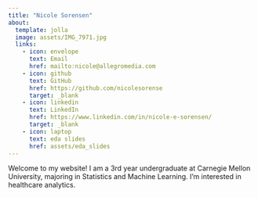 ```yaml
---
title: "Nicole Sorensen"
about:
  template: jolla
  image: assets/IMG_7971.jpg
  links:
    - icon: envelope
      text: Email
      href: mailto:nicole@allegromedia.com
    - icon: github
      text: GitHub
      href: https://github.com/nicolesorense
      target: _blank
    - icon: linkedin
      text: LinkedIn
      href: https://www.linkedin.com/in/nicole-e-sorensen/
      target: _blank
    - icon: laptop
      text: eda slides
      href: assets/eda_slides
---
```


Welcome to my website! I am a 3rd year undergraduate at Carnegie Mellon University, majoring in Statistics and Machine Learning. I'm interested in healthcare analytics. 

















